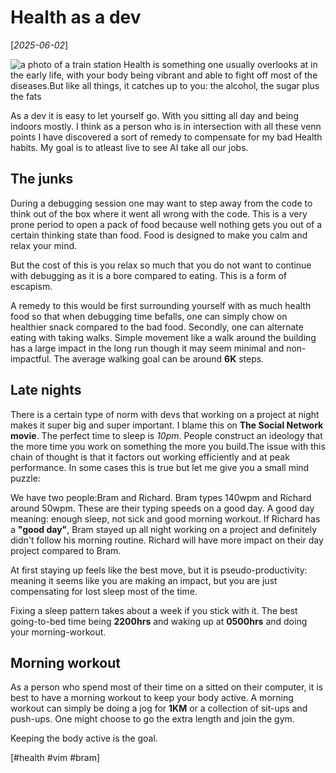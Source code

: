 # Health as a dev

[*2025-06-02*]

![a photo of a train station](/health-as-a-dev.jpg) 
Health is something one usually overlooks at in the early life, with your body being vibrant and able to 
fight off most of the diseases.But like all things, it catches up to you: the alcohol, the sugar plus the fats

As a dev it is easy to let yourself go. With you sitting all day and being indoors mostly. I think as a person who is in intersection with all these venn points I have discovered a sort of remedy
to compensate for my bad Health habits. My goal is to atleast live to see AI take all our jobs.

## The junks
During a debugging session one may want to step away from the code to think out of the box where it went all wrong with the code.
This is a very prone period to open a pack of food because well nothing gets you out of a certain thinking state than food. Food is designed to make you calm and relax your mind.


But the cost of this is you relax so much that you do not want to continue with debugging as it is a bore compared to eating. This is a form of escapism. 

A remedy to this would be first surrounding yourself with as much health food so that when debugging time befalls, one can simply chow on healthier snack compared to the bad food. Secondly, 
one can alternate eating with taking walks. Simple movement like a walk around the building has a large impact in the long run though it may seem minimal and non-impactful. The average walking goal can be around **6K**
steps.

## Late nights
There is a certain type of norm with devs that working on a project at night makes it super big and  super important. I blame this on **The Social Network movie**. The perfect time to sleep is *10pm*.
People construct an ideology that the more time you work on something the more you build.The issue with this chain of thought is that it factors out working efficiently and at peak performance. In some cases this is true but let me give you a small mind puzzle:

We have two people:Bram and Richard. Bram types 140wpm and Richard around 50wpm. These are their typing speeds on a good day. A good day meaning: enough sleep, not sick and good morning workout.
If Richard has a **"good day"**, Bram stayed up all night working on a project and definitely didn't follow his morning routine. Richard will have more impact on their day project compared to Bram. 


At first staying up feels like the best move, but it is pseudo-productivity: meaning it seems like you are making an impact, but you are just compensating for lost sleep most of the time.

Fixing a sleep pattern takes about a week if you stick with it. The best going-to-bed time being **2200hrs** and waking up at **0500hrs** and doing your morning-workout.

## Morning workout
As a person who spend most of their time on a sitted on their computer, it is best to have a morning workout to keep your body active. A morning workout can simply be doing a jog for **1KM** or a collection of sit-ups and 
push-ups. One might choose to go the extra length and join the gym. 


 Keeping the body active is the goal.


 [#health  #vim  #bram]





